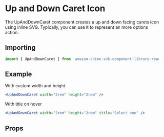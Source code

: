 

<Meta of={UpAndDownCaretStories} />

# Up and Down Caret Icon

The UpAndDownCaret component creates a up and down facing carets icon using inline SVG. Typically, you can use it to represent an more options action.

## Importing

```javascript
import { UpAndDownCaret } from 'amazon-chime-sdk-component-library-react';
```

## Example

With custom width and height

<ThemeProvider theme={lightTheme}>
  <GlobalStyles />
  <Canvas>
    <UpAndDownCaret width="2rem" height="2rem" />
  </Canvas>
</ThemeProvider>

```jsx
<UpAndDownCaret width="2rem" height="2rem" />
```

With title on hover

<ThemeProvider theme={lightTheme}>
  <Canvas>
    <UpAndDownCaret width="2rem" height="2rem" title="Select one" />
  </Canvas>
</ThemeProvider>

```jsx
<UpAndDownCaret width="2rem" height="2rem" title="Select one" />
```

## Props

<ArgTypes of={UpAndDownCaret} />
